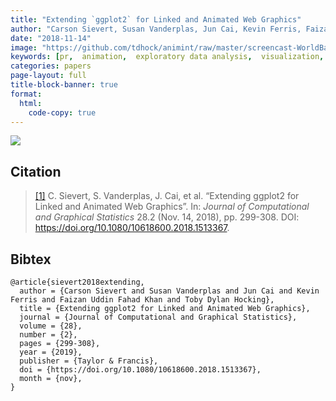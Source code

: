```yaml
---
title: "Extending `ggplot2` for Linked and Animated Web Graphics"
author: "Carson Sievert, Susan Vanderplas, Jun Cai, Kevin Ferris, Faizan Uddin Fahad Khan, Toby Dylan Hocking"
date: "2018-11-14"
image: "https://github.com/tdhock/animint/raw/master/screencast-WorldBank.gif"
keywords: [pr,  animation,  exploratory data analysis,  visualization,  R package,  animation]
categories: papers
page-layout: full
title-block-banner: true
format:
  html:
    code-copy: true
---
```

 
![](https://github.com/tdhock/animint/raw/master/screencast-WorldBank.gif){.preview-image}
 
## Citation
> <a name=bib-sievert2018extending></a>[[1]](#cite-sievert2018extending) C. Sievert, S. Vanderplas, J. Cai, et al. “Extending ggplot2 for Linked and Animated Web Graphics”. In: _Journal of Computational and Graphical Statistics_ 28.2 (Nov. 14, 2018), pp. 299-308. DOI: [https://doi.org/10.1080/10618600.2018.1513367](https://doi.org/https%3A%2F%2Fdoi.org%2F10.1080%2F10618600.2018.1513367).

::: {.callout-note collapse='true'}
## Bibtex
```
@article{sievert2018extending,
  author = {Carson Sievert and Susan Vanderplas and Jun Cai and Kevin Ferris and Faizan Uddin Fahad Khan and Toby Dylan Hocking},
  title = {Extending ggplot2 for Linked and Animated Web Graphics},
  journal = {Journal of Computational and Graphical Statistics},
  volume = {28},
  number = {2},
  pages = {299-308},
  year = {2019},
  publisher = {Taylor & Francis},
  doi = {https://doi.org/10.1080/10618600.2018.1513367},
  month = {nov},
}
```
:::



